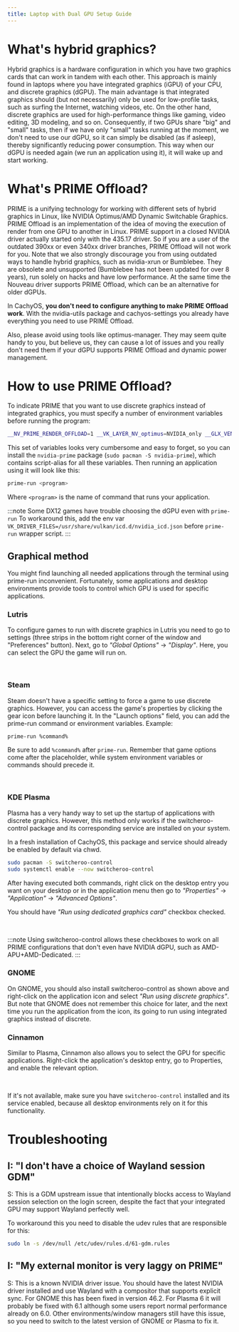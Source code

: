 ```yaml
---
title: Laptop with Dual GPU Setup Guide
---
```



# What's hybrid graphics?

Hybrid graphics is a hardware configuration in which you have two graphics
cards that can work in tandem with each other. This approach is mainly found in
laptops where you have integrated graphics (iGPU) of your CPU, and discrete
graphics (dGPU). The main advantage is that integrated graphics should (but not
necessarily) only be used for low-profile tasks, such as surfing the Internet,
watching videos, etc. On the other hand, discrete graphics are used for high-performance
things like gaming, video editing, 3D modeling, and so on. Consequently, if two
GPUs share "big" and "small" tasks, then if we have only "small" tasks running
at the moment, we don't need to use our dGPU, so it can simply be disabled (as
if asleep), thereby significantly reducing power consumption. This way when our
dGPU is needed again (we run an application using it), it will wake up and
start working.

# What's PRIME Offload?

PRIME is a unifying technology for working with different sets of hybrid
graphics in Linux, like NVIDIA Optimus/AMD Dynamic Switchable Graphics. PRIME
Offload is an implementation of the idea of moving the execution of render from
one GPU to another in Linux. PRIME support in a closed NVIDIA driver actually
started only with the 435.17 driver. So if you are a user of the outdated 390xx
or even 340xx driver branches, PRIME Offload will not work for you. Note that we also
strongly discourage you from using outdated ways to handle hybrid graphics,
such as nvidia-xrun or Bumblebee. They are obsolete and unsupported (Bumblebee
has not been updated for over 8 years), run solely on hacks and have low
performance. At the same time the Nouveau driver supports PRIME Offload, which
can be an alternative for older dGPUs.

In CachyOS, **you don't need to configure anything to make PRIME Offload work**.
With the nvidia-utils package and cachyos-settings you already have everything
you need to use PRIME Offload.

Also, please avoid using tools like optimus-manager. They may seem quite handy
to you, but believe us, they can cause a lot of issues and you really don't
need them if your dGPU supports PRIME Offload and dynamic power management.

# How to use PRIME Offload?

To indicate PRIME that you want to use discrete graphics instead of integrated
graphics, you must specify a number of environment variables before running the
program:

```bash
__NV_PRIME_RENDER_OFFLOAD=1 __VK_LAYER_NV_optimus=NVIDIA_only __GLX_VENDOR_LIBRARY_NAME=nvidia <program>
```

This set of variables looks very cumbersome and easy to forget, so you can
install the ``nvidia-prime`` package (``sudo pacman -S nvidia-prime``), which
contains script-alias for all these variables. Then running an application
using it will look like this:

```bash
prime-run <program>
```

Where ``<program>`` is the name of command that runs your application.

:::note
Some DX12 games have trouble choosing the dGPU even with `prime-run`
To workaround this, add the env var `VK_DRIVER_FILES=/usr/share/vulkan/icd.d/nvidia_icd.json`
before `prime-run` wrapper script.
:::

## Graphical method

You might find launching all needed applications through the terminal using prime-run inconvenient.
Fortunately, some applications and desktop environments provide tools to control which GPU is used for specific applications.

### Lutris

To configure games to run with discrete graphics in Lutris you need to go to
settings (three strips in the bottom right corner of the window and
"Preferences" button). Next, go to *"Global Options"* -> *"Display"*. Here, you can select the GPU the game will run on.

<br />
<ImageComponent imgsrc={import('~/assets/images/lutris-prime.png')} />

### Steam

Steam doesn't have a specific setting to force a game to use discrete graphics. However, you can access the game's properties by clicking the gear icon before launching it. In the "Launch options" field, you can add the prime-run command or environment variables.
Example:

```bash
prime-run %command%
```

Be sure to add ``%command%`` after ``prime-run``. Remember that game options come after the placeholder,
while system environment variables or commands should precede it.

<br />
<ImageComponent imgsrc={import('~/assets/images/steam-prime.png')} />

### KDE Plasma

Plasma has a very handy way to set up the startup of applications with discrete
graphics. However, this method only works if the switcheroo-control package and its corresponding service are installed on your system.

In a fresh installation of CachyOS, this package and service should already be
enabled by default via chwd.

```bash
sudo pacman -S switcheroo-control
sudo systemctl enable --now switcheroo-control
```

After having executed both commands, right click on the desktop entry you want on your desktop or in the
application menu then go to *"Properties"* -> *"Application"* -> *"Advanced Options"*.

You should have *"Run using dedicated graphics card"* checkbox checked.

<br />
<ImageComponent imgsrc={import('~/assets/images/plasma-prime.jpg')} />

:::note
Using switcheroo-control allows these checkboxes to work on all PRIME
configurations that don't even have NVIDIA dGPU, such as AMD-APU+AMD-Dedicated.
:::

### GNOME

On GNOME, you should also install switcheroo-control as shown above and
right-click on the application icon and select *"Run using discrete graphics"*.
But note that GNOME does not remember this choice for later, and the next time you
run the application from the icon, its going to run using integrated graphics instead of discrete.

### Cinnamon

Similar to Plasma, Cinnamon also allows you to select the GPU for specific applications. Right-click the application's desktop entry, go to Properties, and enable the relevant option.

<br />
<ImageComponent imgsrc={import('~/assets/images/cinnamon-prime.png')} />

If it's not available, make sure you have ``switcheroo-control`` installed and
its service enabled, because all desktop environments rely on it for this
functionality.

# Troubleshooting

## I: "I don't have a choice of Wayland session GDM"

S: This is a GDM upstream issue that intentionally blocks access to Wayland
session selection on the login screen, despite the fact that your integrated
GPU may support Wayland perfectly well.

To workaround this you need to disable the udev rules that are responsible for
this:

```bash
sudo ln -s /dev/null /etc/udev/rules.d/61-gdm.rules
```

## I: "My external monitor is very laggy on PRIME"

S: This is a known NVIDIA driver issue. You should have the latest NVIDIA
driver installed and use Wayland with a compositor that supports explicit sync.
For GNOME this has been fixed in version 46.2. For Plasma 6 it will probably be
fixed with 6.1 although some users report normal performance already on 6.0.
Other environments/window managers still have this issue, so you need to switch
to the latest version of GNOME or Plasma to fix it.

